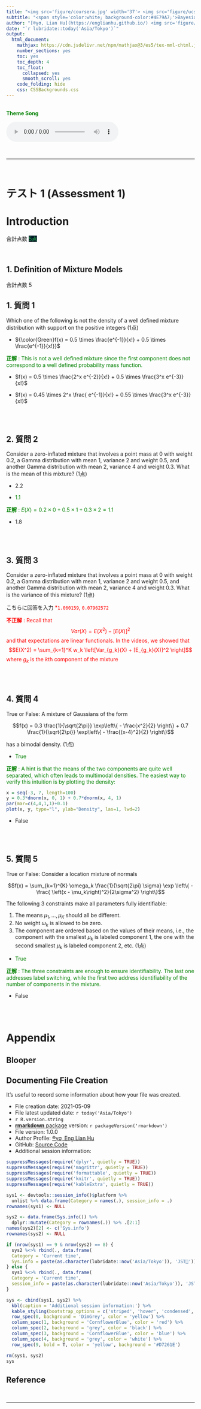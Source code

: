 ```yaml
---
title: "<img src='figure/coursera.jpg' width='37'> <img src='figure/ucsc.png' width='240'>"
subtitle: "<span style='color:white; background-color:#4E79A7;'>Bayesian Statistics: Mixture Models</span> (Assessment 1)"
author: "[®γσ, Lian Hu](https://englianhu.github.io/) <img src='figure/quantitative trader 1.jpg' width='12'> <img src='figure/ENG.jpg' width='24'> ®"
date: "`r lubridate::today('Asia/Tokyo')`"
output:
  html_document: 
    mathjax: https://cdn.jsdelivr.net/npm/mathjax@3/es5/tex-mml-chtml.js
    number_sections: yes
    toc: yes
    toc_depth: 4
    toc_float:
      collapsed: yes
      smooth_scroll: yes
    code_folding: hide
    css: CSSBackgrounds.css
---
```


<br>
<span style='color:green'>**Theme Song**</span>
<br>

<audio src="music/California-Dreaming-Chorus.mp3" controls></audio>
<br>

------

<br>

# テスト 1 (Assessment 1)

# Introduction

合計点数 <span style='color:#3C5C; background-color:#011A27;'>5点</span>

<br>

## 1. Definition of Mixture Models

合計点数 5

## 1. 質問 1

Which one of the following is not the density of a well defined mixture distribution with support on the positive integers (1点)

- ${\color{Green}f(x) = 0.5 \times \frac{e^{-1}}{x!} + 0.5 \times \frac{e^{-1}}{x!}}$

<span style='color:Green;'>**正解** : 
This is not a well defined mixture since the first component does not correspond to a well defined probability mass function.</span>

- $f(x) = 0.5 \times \frac{2^x e^{-2}}{x!} + 0.5 \times \frac{3^x  e^{-3}}{x!}$
 
- $f(x) = 0.45 \times 2^x \frac{ e^{-1}}{x!} + 0.55 \times \frac{3^x  e^{-3}}{x!}$

<br><br>

## 2. 質問 2

Consider a zero-inflated mixture that involves a point mass at 0 with weight 0.2,  a Gamma distribution with mean 1, variance 2 and weight 0.5, and another Gamma distribution with mean 2, variance 4 and weight 0.3.  What is the mean of this mixture? (1点)

- 2.2

- <span style='color:Green;'>1.1</span>

<span style='color:Green;'>**正解** : $E(X)=0.2×0+0.5×1+0.3×2=1.1$</span>

- 1.8

<br><br>

## 3. 質問 3

Consider a zero-inflated mixture that involves a point mass at 0 with weight 0.2,  a Gamma distribution with mean 1, variance 2 and weight 0.5, and another Gamma distribution with mean 2, variance 4 and weight 0.3.  What is the variance of this mixture? (1点)

こちらに回答を入力 <span style='color:Red;'>*`1.060159`, `0.07962572`</span>

<span style='color:Red;'>**不正解** : 
Recall that
$$Var(X) = E(X^2) - [E(X)]^2$$
and that expectations are linear functionals. In the videos, we showed that
$$E(X^2) = \sum_{k=1}^K w_k \left[Var_{g_k}(X) + [E_{g_k}(X)]^2 \right]$$
where $g_k$ is the $k$th component of the mixture
</span>

<br><br>

## 4. 質問 4

True or False:  A mixture of Gaussians of the form

$$f(x) = 0.3 \frac{1}{\sqrt{2\pi}} \exp\left\{ - \frac{x^2}{2} \right\} + 0.7 \frac{1}{\sqrt{2\pi}} \exp\left\{ - \frac{(x-4)^2}{2} \right\}$$

has a bimodal density. (1点)

- <span style='color:Green;'>True</span>

<span style='color:Green;'>**正解** : 
A hint is that the means of the two components are quite well separated, which often leads to multimodal densities.  The easiest way to verify this intuition is by plotting the density:</span>
```r
x = seq(-3, 7, length=100)
y = 0.3*dnorm(x, 0, 1) + 0.7*dnorm(x, 4, 1)
par(mar=c(4,4,1,1)+0.1)
plot(x, y, type="l", ylab="Density", las=1, lwd=2)
```

- False

<br><br>

## 5. 質問 5

True or False: Consider a location mixture of normals

$$f(x) = \sum_{k=1}^{K} \omega_k \frac{1}{\sqrt{2\pi} \sigma}  \exp \left\{  - \frac{ \left(x - \mu_k\right)^2}{2\sigma^2} \right\}$$

The following 3 constraints make all parameters fully identifiable:

1. The means $\mu_1, \ldots, \mu_K$ should all be different.
2. No weight $\omega_k$ is allowed to be zero.
3. The component are ordered based on the values of their means, i.e., the component with the smallest $\mu_k$ is labeled component 1, the one with the second smallest $\mu_k$ is labeled component 2, etc. (1点)

- <span style='color:Green;'>True</span>

<span style='color:Green;'>**正解** : 
The three constraints are enough to ensure identifiability.  The last one addresses label switching, while the first two address identifiability of the number of components in the mixture.
</span>

- False

<br><br>

# Appendix

## Blooper

## Documenting File Creation 

It's useful to record some information about how your file was created.

- File creation date: 2021-05-09
- File latest updated date: `r today('Asia/Tokyo')`
- `r R.version.string`
- [**rmarkdown** package](https://github.com/rstudio/rmarkdown) version: `r packageVersion('rmarkdown')`
- File version: 1.0.0
- Author Profile: [®γσ, Eng Lian Hu](https://github.com/scibrokes/owner)
- GitHub: [Source Code](https://github.com/englianhu/Coursera-Overview-of-Advanced-Methods-of-Reinforcement-Learning-in-Finance)
- Additional session information:

```r
suppressMessages(require('dplyr', quietly = TRUE))
suppressMessages(require('magrittr', quietly = TRUE))
suppressMessages(require('formattable', quietly = TRUE))
suppressMessages(require('knitr', quietly = TRUE))
suppressMessages(require('kableExtra', quietly = TRUE))

sys1 <- devtools::session_info()$platform %>% 
  unlist %>% data.frame(Category = names(.), session_info = .)
rownames(sys1) <- NULL

sys2 <- data.frame(Sys.info()) %>% 
  dplyr::mutate(Category = rownames(.)) %>% .[2:1]
names(sys2)[2] <- c('Sys.info')
rownames(sys2) <- NULL

if (nrow(sys1) == 9 & nrow(sys2) == 8) {
  sys2 %<>% rbind(., data.frame(
  Category = 'Current time', 
  Sys.info = paste(as.character(lubridate::now('Asia/Tokyo')), 'JST🗾')))
} else {
  sys1 %<>% rbind(., data.frame(
  Category = 'Current time', 
  session_info = paste(as.character(lubridate::now('Asia/Tokyo')), 'JST🗾')))
}

sys <- cbind(sys1, sys2) %>% 
  kbl(caption = 'Additional session information:') %>% 
  kable_styling(bootstrap_options = c('striped', 'hover', 'condensed', 'responsive')) %>% 
  row_spec(0, background = 'DimGrey', color = 'yellow') %>% 
  column_spec(1, background = 'CornflowerBlue', color = 'red') %>% 
  column_spec(2, background = 'grey', color = 'black') %>% 
  column_spec(3, background = 'CornflowerBlue', color = 'blue') %>% 
  column_spec(4, background = 'grey', color = 'white') %>% 
  row_spec(9, bold = T, color = 'yellow', background = '#D7261E')

rm(sys1, sys2)
sys
```

## Reference

<br>

---

<br>
